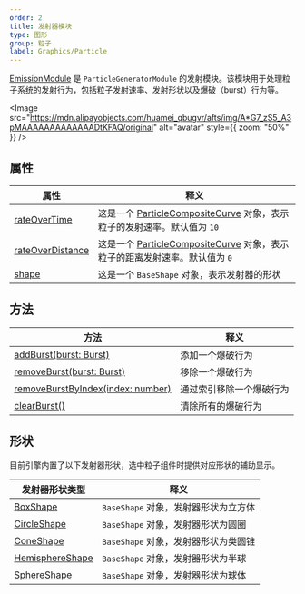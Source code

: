 ```yaml
---
order: 2
title: 发射器模块
type: 图形
group: 粒子
label: Graphics/Particle
---
```


[EmissionModule](/apis/core/#EmissionModule) 是 `ParticleGeneratorModule` 的发射模块。该模块用于处理粒子系统的发射行为，包括粒子发射速率、发射形状以及爆破（burst）行为等。

<Image src="https://mdn.alipayobjects.com/huamei_qbugvr/afts/img/A*G7_zS5_A3pMAAAAAAAAAAAAADtKFAQ/original" alt="avatar" style={{ zoom: "50%" }} />

## 属性

| 属性                                                           | 释义                                                                                                            |
| -------------------------------------------------------------- | --------------------------------------------------------------------------------------------------------------- |
| [rateOverTime](/apis/core/#EmissionModule-rateOverTime)         | 这是一个 [ParticleCompositeCurve](/apis/core/#ParticleCompositeCurve) 对象，表示粒子的发射速率。默认值为 `10`    |
| [rateOverDistance](/apis/core/#EmissionModule-rateOverDistance) | 这是一个 [ParticleCompositeCurve](/apis/core/#ParticleCompositeCurve) 对象，表示粒子的距离发射速率。默认值为 `0` |
| [shape](/apis/core/#EmissionModule-shape)                       | 这是一个 `BaseShape` 对象，表示发射器的形状                                                                     |

## 方法

| 方法                                                                              | 释义                     |
| --------------------------------------------------------------------------------- | ------------------------ |
| [addBurst(burst: Burst)](/apis/core/#EmissionModule-addBurst)                      | 添加一个爆破行为         |
| [removeBurst(burst: Burst)](/apis/core/#EmissionModule-removeBurst)                | 移除一个爆破行为         |
| [removeBurstByIndex(index: number)](/apis/core/#EmissionModule-removeBurstByIndex) | 通过索引移除一个爆破行为 |
| [clearBurst()](/apis/core/#EmissionModule-clearBurst)                              | 清除所有的爆破行为       |

## 形状

目前引擎内置了以下发射器形状，选中粒子组件时提供对应形状的辅助显示。

| 发射器形状类型                                               | 释义                                 |
| ------------------------------------------------------------ | ------------------------------------ |
| [BoxShape](/apis/core/#EmissionModule-BoxShape)               | `BaseShape` 对象，发射器形状为立方体 |
| [CircleShape](/apis/core/#EmissionModule-CircleShape)         | `BaseShape` 对象，发射器形状为圆圈   |
| [ConeShape](/apis/core/#EmissionModule-ConeShape)             | `BaseShape` 对象，发射器形状为类圆锥 |
| [HemisphereShape](/apis/core/#EmissionModule-HemisphereShape) | `BaseShape` 对象，发射器形状为半球   |
| [SphereShape](/apis/core/#EmissionModule-SphereShape)         | `BaseShape` 对象，发射器形状为球体   |
